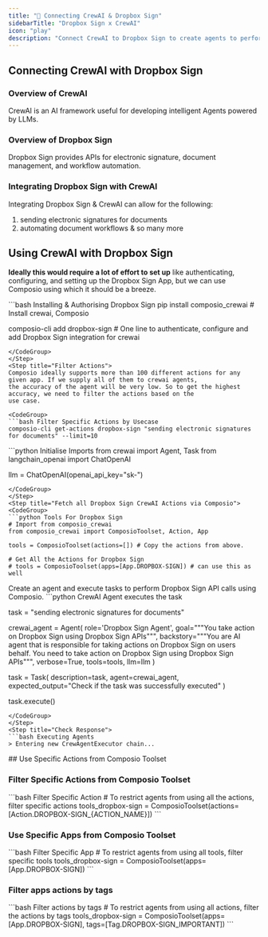 ```yaml
---
title: "🚀 Connecting CrewAI & Dropbox Sign"
sidebarTitle: "Dropbox Sign x CrewAI"
icon: "play"
description: "Connect CrewAI to Dropbox Sign to create agents to perform tasks using natural language"
---
```


## Connecting CrewAI with Dropbox Sign

### Overview of CrewAI

CrewAI is an AI framework useful for developing intelligent Agents powered by LLMs.

### Overview of Dropbox Sign

Dropbox Sign provides APIs for electronic signature, document management, and workflow automation.

### Integrating Dropbox Sign with CrewAI

Integrating Dropbox Sign & CrewAI can allow for the following:

1. sending electronic signatures for documents
2. automating document workflows
& so many more

## Using CrewAI with Dropbox Sign

<Steps>
<Step title="Setting Up the Environment">

**Ideally this would require a lot of effort to set up** like authenticating, configuring, and setting up the Dropbox Sign App, but we can use Composio using which it should be a breeze.

<CodeGroup>
```bash Installing & Authorising Dropbox Sign
pip install composio_crewai # Install crewai, Composio 

composio-cli add dropbox-sign # One line to authenticate, configure and add Dropbox Sign integration for crewai
```
</CodeGroup>
</Step>
<Step title="Filter Actions">
Composio ideally supports more than 100 different actions for any given app. If we supply all of them to crewai agents, 
the accuracy of the agent will be very low. So to get the highest accuracy, we need to filter the actions based on the 
use case.

<CodeGroup>
```bash Filter Specific Actions by Usecase
composio-cli get-actions dropbox-sign "sending electronic signatures for documents" --limit=10
```
</CodeGroup>

</Step>
<Step title="Import Base Packages">

<CodeGroup>
```python Initialise Imports
from crewai import Agent, Task
from langchain_openai import ChatOpenAI

llm = ChatOpenAI(openai_api_key="sk-<OPENAI KEY>")
```
</CodeGroup>
</Step>
<Step title="Fetch all Dropbox Sign CrewAI Actions via Composio">
<CodeGroup>
```python Tools For Dropbox Sign
# Import from composio_crewai
from composio_crewai import ComposioToolset, Action, App

tools = ComposioToolset(actions=[]) # Copy the actions from above. 

# Get All the Actions for Dropbox Sign
# tools = ComposioToolset(apps=[App.DROPBOX-SIGN]) # can use this as well
```
</CodeGroup>
</Step>
<Step title="Execute the Agent">
Create an agent and execute tasks to perform Dropbox Sign API calls using Composio. 
<CodeGroup>
```python CrewAI Agent executes the task

task = "sending electronic signatures for documents"

crewai_agent = Agent(
    role='Dropbox Sign Agent',
    goal="""You take action on Dropbox Sign using Dropbox Sign APIs""",
    backstory="""You are AI agent that is responsible for taking actions on Dropbox Sign on users behalf. You need to take action on Dropbox Sign using Dropbox Sign APIs""",
    verbose=True,
    tools=tools,
    llm=llm
)

task = Task(
    description=task,
    agent=crewai_agent,
    expected_output="Check if the task was successfully executed"
)

task.execute()
```
</CodeGroup>
</Step>
<Step title="Check Response">
```bash Executing Agents
> Entering new CrewAgentExecutor chain...
```
</Step>
</Steps>
## Use Specific Actions from Composio Toolset

### Filter Specific Actions from Composio Toolset

<CodeGroup>
```bash Filter Specific Action
# To restrict agents from using all the actions, filter specific actions
tools_dropbox-sign = ComposioToolset(actions=[Action.DROPBOX-SIGN_{ACTION_NAME}])
```
</CodeGroup>

### Use Specific Apps from Composio Toolset
<CodeGroup>
```bash Filter Specific App
# To restrict agents from using all tools, filter specific tools
tools_dropbox-sign = ComposioToolset(apps=[App.DROPBOX-SIGN])
```
</CodeGroup>

### Filter apps actions by tags 
<CodeGroup>
```bash Filter actions by tags
# To restrict agents from using all actions, filter the actions by tags
tools_dropbox-sign = ComposioToolset(apps=[App.DROPBOX-SIGN], tags=[Tag.DROPBOX-SIGN_IMPORTANT])
```
</CodeGroup>